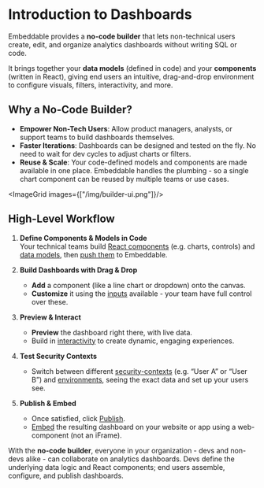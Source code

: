  
# Introduction to Dashboards

Embeddable provides a **no-code builder** that lets non-technical users create, edit, and organize analytics dashboards without writing SQL or code. 

It brings together your **data models** (defined in code) and your **components** (written in React), giving end users an intuitive, drag-and-drop environment to configure visuals, filters, interactivity, and more.

## Why a No-Code Builder?

- **Empower Non-Tech Users**: Allow product managers, analysts, or support teams to build dashboards themselves.  
- **Faster Iterations**: Dashboards can be designed and tested on the fly. No need to wait for dev cycles to adjust charts or filters.  
- **Reuse & Scale**: Your code-defined models and components are made available in one place. Embeddable handles the plumbing - so a single chart component can be reused by multiple teams or use cases.

<ImageGrid images={["/img/builder-ui.png"]}/>

## High-Level Workflow

1. **Define Components & Models in Code**  
   Your technical teams build [React components](/development/defining-components) (e.g. charts, controls) and [data models](/data-modeling/defining-models), then [push them](/development/pushing-code) to Embeddable.  

2. **Build Dashboards with Drag & Drop**  
   - **Add** a component (like a line chart or dropdown) onto the canvas.  
   - **Customize** it using the [inputs](/development/defining-components#configure-in-embts) available - your team have full control over these.

4. **Preview & Interact**  
   - **Preview** the dashboard right there, with live data. 
   - Build in [interactivity](/dashboards/interactivity) to create dynamic, engaging experiences.   

5. **Test Security Contexts**  
   - Switch between different [security-contexts](/data-modeling/row-level-security#testing-security-contexts-in-embeddable) (e.g. “User A” or “User B”) and [environments](/deployment/environments-api#testing-in-the-no-code-builder), seeing the exact data and set up your users see. 

6. **Publish & Embed**  
   - Once satisfied, click [Publish](/dashboards/publishing). 
   - [Embed](/deployment/embedding) the resulting dashboard on your website or app using a web-component (not an iFrame).

With the **no-code builder**, everyone in your organization - devs and non-devs alike - can collaborate on analytics dashboards. Devs define the underlying data logic and React components; end users assemble, configure, and publish dashboards. 